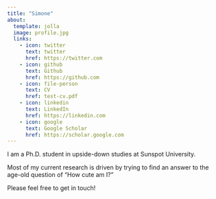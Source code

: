 ```yaml
---
title: "Simone"
about:
  template: jolla
  image: profile.jpg
  links:
    - icon: twitter
      text: twitter
      href: https://twitter.com
    - icon: github
      text: Github
      href: https://github.com
    - icon: file-person
      text: CV
      href: test-cv.pdf
    - icon: linkedin
      text: LinkedIn
      href: https://linkedin.com
    - icon: google
      text: Google Scholar
      href: https://scholar.google.com
---
```


I am a Ph.D. student in upside-down studies at Sunspot University.

Most of my current research is driven by trying to find an answer to the age-old question of “How cute am I?"

Please feel free to get in touch!